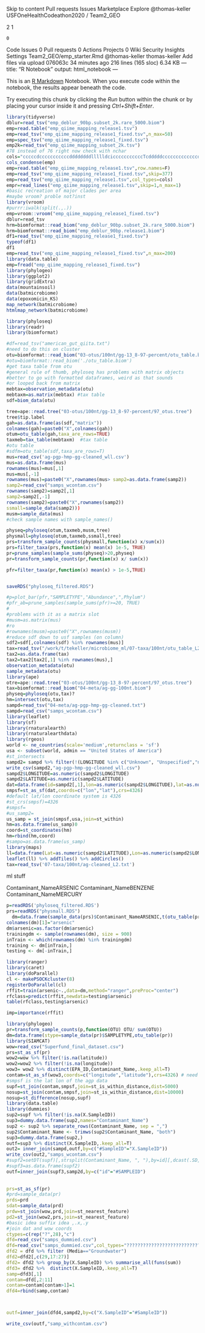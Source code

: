 
Skip to content
Pull requests
Issues
Marketplace
Explore
@thomas-keller
USFOneHealthCodeathon2020 /
Team2_GEO

2
1

    0

Code
Issues 0
Pull requests 0
Actions
Projects 0
Wiki
Security
Insights
Settings
Team2_GEO/emp_starter.Rmd
@thomas-keller thomas-keller Add files via upload 076063c 34 minutes ago
216 lines (165 sloc) 6.34 KB
---
title: "R Notebook"
output: html_notebook
---

This is an [R Markdown](http://rmarkdown.rstudio.com) Notebook. When you execute code within the notebook, the results appear beneath the code. 

Try executing this chunk by clicking the *Run* button within the chunk or by placing your cursor inside it and pressing *Ctrl+Shift+Enter*. 

```{r}
library(tidyverse)
dblur=read_tsv("emp_deblur_90bp.subset_2k.rare_5000.biom")
emp=read.table("emp_qiime_mapping_release1.tsv")
emp=read_tsv("emp_qiime_mapping_release1_fixed.tsv",n_max=50)
emp=spec_tsv("emp_qiime_mapping_release1_fixed.tsv")
emp2k=read_tsv("emp_qiime_mapping_subset_2k.tsv")
#78 instead of 76 right now check with nchar
cols="cccccdcccccccccccddddddddllllldcicccccccccccTcdddddcccccccccccccdddddddddddd"
cols_condense(emp)
emp=read.table("emp_qiime_mapping_release1.tsv",row.names=F)
emp=read_tsv("emp_qiime_mapping_release1_fixed.tsv",skip=377)
emp=read_tsv("emp_qiime_mapping_release1.tsv",col_types=cols)
empr=read_lines("emp_qiime_mapping_release1.tsv",skip=1,n_max=1)
#basic recreation of major clades per area
#maybe vroom? proble not?inst
library(vroom)
#purrr:iwalk(split(.,.))
emp=vroom::vroom("emp_qiime_mapping_release1_fixed.tsv")
dblur=read_tsv
hrm=biomformat::read_biom("emp_deblur_90bp.subset_2k.rare_5000.biom")
hrm=biomformat::read_biom("emp_deblur_90bp.release1.biom")
df1=read_tsv("emp_qiime_mapping_release1_fixed.tsv")
typeof(df1)
df1
emp=read_tsv("emp_qiime_mapping_release1_fixed.tsv",n_max=200)
library(data.table)
emp=fread("emp_qiime_mapping_release1_fixed.tsv")
library(phylogeo)
library(ggplot2)
library(gridExtra)
data(mountainsoil)
data(batmicrobiome)
data(epoxomicin_KS)
map_network(batmicrobiome)
htmlmap_network(batmicrobiome)
```

```{r}
library(phyloseq)
library(readr)
library(biomformat)

#df=read_tsv("american_gut_qiita.txt")
#need to do this on cluster
otu=biomformat::read_biom("03-otus/100nt/gg-13_8-97-percent/otu_table.biom")
#otu=biomformat::read_biom('./otu_table.biom')
#get taxa table from otu
#general rule of thumb, phyloseq has problems with matrix objects
#better to go with formatted dataframes, weird as that sounds
#or looped back from matrix
mebtax=observation_metadata(otu)
mebtaxm=as.matrix(mebtax) #tax table
sdf=biom_data(otu) 

tree=ape::read.tree("03-otus/100nt/gg-13_8-97-percent/97_otus.tree")
tree$tip.label
gah=as.data.frame(as(sdf,"matrix"))
colnames(gah)=paste0("X",colnames(gah))
otum=otu_table(gah,taxa_are_rows=TRUE)
taxmeb=tax_table(mebtaxm)  #tax table
#otu table
#sdfm=otu_table(sdf,taxa_are_rows=T)
mus=read_csv('ag-pgp-hmp-gg-cleaned_wll.csv')
mus=as.data.frame(mus)
rownames(mus)=mus[,1]
mus=mus[,-1]
rownames(mus)=paste0("X",rownames(mus> samp2=as.data.frame(samp2))
samp2=read_csv("samps_wcontam.csv")
rownames(samp2)=samp2[,1]                                          
samp2=samp2[,-1]                                                   
rownames(samp2)=paste0("X",rownames(samp2))                        
ssmall=sample_data(samp2)))
musm=sample_data(mus)
#check sample names with sample_names()

physeq=phyloseq(otum,taxmeb,musm,tree)
physmall=phyloseq(otum,taxmeb,ssmall,tree)
prs=transform_sample_counts(physmall,function(x) x/sum(x))
prs=filter_taxa(prs,function(x) mean(x) 1e-5, TRUE)
pr=prune_samples(sample_sums(physeq)>20,physeq)
pr=transform_sample_counts(pr,function(x) x/ sum(x))

pfr=filter_taxa(pr,function(x) mean(x) > 1e-5,TRUE)


saveRDS("phyloseq_filtered.RDS")

```
```{r}
#p=plot_bar(pfr,"SAMPLETYPE","Abundance",",Phylum")
#pfr_ab=prune_samples(sample_sums(pfr)>=20, TRUE)
#
#problems with it as a matrix slot
#musm=as.matrix(mus)
#ro
#rownames(musm)=paste0("X",rownames(musm))
#reduce sdf down to usf samples (on column)
sdf2=sdf[,colnames(sdf) %in% rownames(mus)]
tax=read_tsv("/work/t/tekeller/microbiome_ml/07-taxa/100nt/otu_table_L2.biom")
tax2=as.data.frame(tax)
tax2=tax2[tax2[,1] %in% rownames(mus),]
observation_metadata(otu)
sample_metadata(otu)
library(ape)
otre=ape::read.tree("03-otus/100nt/gg-13_8-97-percent/97_otus.tree")
tax=biomformat::read_biom("04-meta/ag-gg-100nt.biom")
physeq=phyloseq(otu,tax)?
hm=intersect(otu,tax)
sampd=read_tsv("04-meta/ag-pgp-hmp-gg-cleaned.txt")
sampd=read_csv("samps_wcontam.csv")
library(leaflet)
library(sf)
library(rnaturalearth)
library(rnaturalearthdata)
library(rgeos)
world <- ne_countries(scale='medium',returnclass = 'sf')
usa <- subset(world, admin == "United States of America")
#st_intersects
sampd2= sampd %>% filter(!(LONGITUDE %in% c("Unknown", "Unspecified","no_data") ))
write_csv(sampd2,"ag-pgp-hmp-gg-cleaned_wll.csv")
sampd2$LONGITUDE=as.numeric(sampd2$LONGITUDE)
sampd2$LATITUDE=as.numeric(sampd2$LATITUDE)
dat=data.frame(id=sampd2[,1],lon=as.numeric(sampd2$LONGITUDE),lat=as.numeric(sampd2$LATITUDE))
smpsf=st_as_sf(dat,coords=c("lon","lat"),crs=4326)
#default lat/lon coordinate system is 4326
#st_crs(smpsf)=4326
#smpsf= 
#us_samp2=
us_samp = st_join(smpsf,usa,join=st_within)
hm=as.data.frame(us_samp)0
coord=st_coordinates(hm)
hm=rbind(hm,coord)
#sampo=as.data.frame(us_samp)
library(maps)
ll=data.frame(Lat=as.numeric(sampd2$LATITUDE),Lon=as.numeric(sampd2$LONGITUDE))
leaflet(ll) %>% addTiles() %>% addCircles()
tax=read_tsv('07-taxa/100nt/ag-cleaned_L2.txt')
```

ml stuff

Contaminant_NameARSENIC
Contaminant_NameBENZENE
Contaminant_NameMERCURY
```{r}
p=readRDS('phyloseq_filtered.RDS')
prs=readRDS("physmall.RDS")
  dm=data.frame(sample_data(prs)$Contaminant_NameARSENIC,t(otu_table(prs)))
colnames(dm)[1]="arsenic"
dm$arsenic=as.factor(dm$arsenic)
trainingdm <- sample(rownames(dm), size = 900)
inTrain <- which(rownames(dm) %in% trainingdm)
training <- dm[inTrain,]
testing <- dm[-inTrain,]

library(ranger)
library(caret)
library(doParallel)
cl <- makePSOCKcluster(8)
registerDoParallel(cl)
rffit=train(arsenic~.,data=dm,method="ranger",preProc="center")
rfclass=predict(rffit,newdata=testing$arsenic)
table(rfclass,testing$arsenic)

imp=importance(rffit)

library(phylogeo)
pr=transform_sample_counts(p,function(OTU) OTU/ sum(OTU))
dm=data.frame(stype=sample_data(pr)$SAMPLETYPE,otu_table(pr))
library(SIAMCAT)
wow=read_csv("Superfund_final_dataset.csv")
prs=st_as_sf(pr)
wow2=wow %>% filter(!is.na(latitude))
wow2=wow2 %>% filter(!is.na(longitude))
wow3= wow2 %>% distinct(EPA_ID,Contaminant_Name,.keep_all=T)
contam=st_as_sf(wow3,coords=c("longitude","latitude"),crs=4326) # need to give the columns
#smpsf is the lat lon of the agp data
supf=st_join(contam,smpsf,join=st_is_within_distance,dist=5000)
nosup=st_join(contam,smpsf,join=st_is_within_distance,dist=10000)
nosup=st_difference(nosup,supf)
library(data.table)
library(dummies)
sup2=supf %>% filter(!is.na(X.SampleID))
sup3=dummy.data.frame(sup2,names="Contaminant_Name")
sup2 <- sup2 %>% separate_rows(Contaminant_Name, sep = ",")
sup2$Contaminant_Name <- trimws(sup2$Contaminant_Name, "both")
sup3=dummy.data.frame(sup2,)
outf=sup3 %>% distinct(X.SampleID,.keep_all=T)
out2= inner_join(sampd,outf,by=c("#SampleID"="X.SampleID"))
write_csv(out2,"samps_wcontam.csv")
#supf2=setDT(supf)[,strsplit(Contaminant_Name, ", "),by=id][,dcast(.SD, id~V1,length)]
#supf3=as.data.frame(supf2)
outf=inner_join(supf3,samp2d,by=c("id"="#SAMPLEID")
                
        
prs=st_as_sf(pr)
#prd=sample_data(pr)
prds=prd
sdat=sample_data(prd)
prdw=st_join(wow,prd,join=st_nearest_feature)
pd2=st_join(wow2,prs,join=st_nearest_feature)
#basic idea suffix idea ,.x,.y
#join dat and wow coords
ctypes=c(rep("?",28),"c")
dfd=read_csv("samps_dummied.csv")
dfd=read_csv("samps_dummied.csv",col_types="????????????????????????????c")
dfd2 = dfd %>% filter (Media=="Groundwater")
dfd2=dfd2[,c(29,17:27)]
dfd2= dfd2 %>% group_by(X.SampleID) %>% summarise_all(funs(sum))
dfd3= dfd2 %>%  distinct(X.SampleID,.keep_all=T)
samp=dfd3[,1]
contam=dfd[,2:11]
contam=contam[contam>1]=1
dfd4=rbind(samp,contam)



outf=inner_join(dfd4,sampd2,by=c("X.SampleID"="#SampleID"))

write_csv(outf,"samp_withcontam.csv")
```